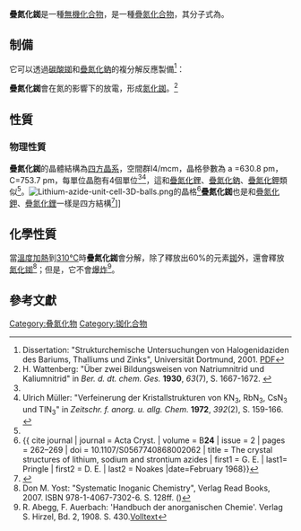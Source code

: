 {{chembox
 | verifiedrevid = 
| ImageFileL1 =Rb+.svg
 | ImageSizeL1 = 32px
 | ImageFileR1 =Azid-Ion.svg
 | ImageSizeR1 = 140px
 | IUPACName = Rubidium azide
 | OtherNames = 
 | Section1 = {{Chembox Identifiers
 | CASNo = 22756-36-1
 | CASNo_Ref = {{cascite|changed|??}}
 |  PubChem  =  
 |  SMILES  = [N-]=[Rb+]=[N-].[K+]
 |  InChI  =  InChI=1S/Rb.N3/c;1-3-2/q+1;-1
}} | Section2 = {{Chembox Properties
 | Formula = RbN<sub>3</sub>
 | MolarMass = 127.488 g/mol
 | Appearance = 無色<ref name="perry_phillips"/> 吸濕性結晶<ref name='Lax'>Jean D'Ans, Ellen Lax: ''Taschenbuch für Chemiker und Physiker. 3. Elemente, anorganische Verbindungen und Materialien, Minerale, Band 3.'' 4. Auflage, Springer, 1997, ISBN 978-3-5406-0035-0, S. 688 ({{Google Buch|BuchID=oWjEKDnsJgEC|Seite=688}}).</ref>
 | Density = 2.79 [[公克|g]]/[[公分|cm]]<sup>[[立方公分|3]]</sup><ref name='Perry'>Dale L. Perry, Sidney L. Phillips: ''Handbook of inorganic compounds''. CRC Press, 1995, ISBN 978-0-8493-8671-8,  S. 333 ({{Google Buch|ID=0fT4wfhF1AsC|Seite=333}}).</ref>
 | MeltingPt = [[310|310]] [[攝氏溫標|°C]] (分解)<ref name="perry_phillips">{{cite book | title = Handbook of inorganic compounds | author1 = Dale L. Perry | author2 = Sidney L. Phillips | publisher = CRC Press | year = 1995 | page = 301 | isbn = 0849386713 }}</ref><ref name='Perry'/>
 | BoilingPt = 熔化時就分解，因此沒有沸點。
 | Solubility = * 1070 [[公克|g]]/[[公升|l]] (16 °C)<ref name='Perry' />
 }}
 | Section3 = {{Chembox Hazards
 | MainHazards = 有毒
 | NFPA-H = 3  | NFPA-F = 3  | NFPA-R = 3  | NFPA-O = 
 | FlashPt =
 | Autoignition =
 }}
 | Section8 = {{Chembox Related
 | OtherAnions = 
 | OtherCations = [[叠氮化鋰|叠氮化鋰]]、[[叠氮化鈉|叠氮化鈉]]、[[叠氮化鉀|叠氮化鉀]]、[[叠氮化銫|叠氮化銫]]、[[疊氮化鉛|疊氮化鉛]]
 | OtherFunctn = 
 | Function = 
 | OtherCpds = 
 }}
}}
'''疊氮化銣'''是一種[[無機化合物|無機化合物]]，是一種[[疊氮化合物|疊氮化合物]]，其分子式為{{化學式|銣|氮|3|link=}}。

== 制備 ==
它可以透過[[碳酸銣|碳酸銣]]和[[疊氮化鈉|疊氮化鈉]]的複分解反應製備<ref name="Balzer">Dissertation: "Strukturchemische Untersuchungen von Halogenidaziden des Bariums, Thalliums und Zinks", Universität Dortmund, 2001. [http://www.google.at/url?sa=t&source=web&cd=12&ved=0CEwQFjAL&url=http%3A%2F%2Fdeposit.ddb.de%2Fcgi-bin%2Fdokserv%3Fidn%3D962892645%26dok_var%3Dd1%26dok_ext%3Dpdf%26filename%3D962892645.pdf&rct=j&q=Rubidiumazid&ei=Oq4oTIKdIJqhONChjcMC&usg=AFQjCNGYobyF05Nvmz1PtBRMdrIYpulGGg PDF]</ref>：
:{{反應式|Rb|{{官能基|C|O|3|link=碳酸根}}|+|Na|{{官能基|N|3|link=叠氮化合物}}|→|Rb|{{官能基|N|3|link=叠氮化合物}}|+|Na|{{官能基|C|O|3|link=碳酸根}}}}

'''疊氮化銣'''會在氮的影響下的放電，形成[[氮化銣|氮化銣]]。<ref name="Wattenberg">H. Wattenberg: "Über zwei Bildungsweisen von Natriumnitrid und Kaliumnitrid" in ''Ber. d. dt. chem. Ges.'' '''1930''', ''63''(7), S. 1667-1672. {{doi|
10.1002/cber.19300630708}}</ref>

==性質==
===物理性質===
'''疊氮化銣'''的晶體結構為[[四方晶系|四方晶系]]，空間群I4/mcm，晶格參數為 a =630.8 pm，C=753.7 pm，每單位晶胞有4個單位<ref name="Lax"/><ref name="Müller">Ulrich Müller: "Verfeinerung der Kristallstrukturen von KN<sub>3</sub>, RbN<sub>3</sub>, CsN<sub>3</sub> und TlN<sub>3</sub>" in ''Zeitschr. f. anorg. u. allg. Chem.'' '''1972''', ''392''(2), S. 159-166. {{doi|10.1002/zaac.19723920207}}</ref>，這和[[疊氮化鋰|疊氮化鋰]]、[[疊氮化鈉|疊氮化鈉]]、[[疊氮化鉀|疊氮化鉀]]類似<ref name='疊氮化銣、疊氮化鉀、疊氮化鋰具有相似結構'/>。[[File:Lithium-azide-unit-cell-3D-balls.png|left]]的晶格<ref>{{ cite journal | journal = Acta Cryst. | volume = B'''24''' | issue = 2 | pages = 262–269 | doi = 10.1107/S0567740868002062 | title = The crystal structures of lithium, sodium and strontium azides | first1 = G. E. | last1= Pringle |  first2 = D. E. | last2 = Noakes |date=February 1968}}</ref>'''疊氮化銣'''也是和[[疊氮化鉀|疊氮化鉀]]、[[疊氮化鋰|疊氮化鋰]]一樣是四方結構<ref name='疊氮化銣、疊氮化鉀、疊氮化鋰具有相似結構'>{{cite journal | last=Khilji | first=M. Y. | last2=Sherman | first2=W. F. | last3=Wilkinson | first3=G. R. | title=Variable temperature and pressure Raman spectra of potassium azide KN3 | url=https://archive.org/details/sim_journal-of-raman-spectroscopy_1982-06_12_3/page/300 | journal=Journal of Raman Spectroscopy | publisher=Wiley-Blackwell | volume=12 | issue=3 | year=1982 | issn=0377-0486 | doi=10.1002/jrs.1250120319 | pages=300–303}}</ref>]]{{padright:|70|
}}

== 化學性質 ==
當[[溫度|溫度]][[加熱|加熱]]到[[310|310]][[攝氏溫標|°C]]時'''疊氮化銣'''會分解，除了釋放出60%的元素[[銣|銣]]外，還會釋放[[氮化銣|氮化銣]]<ref name="Yost">Don M. Yost: "Systematic Inoganic Chemistry", Verlag Read Books, 2007. ISBN 978-1-4067-7302-6. S. 128ff. ({{Google Buch|BuchID=qPGzhL3Y50YC|Seite=128}})</ref>；但是，它不會[[爆炸|爆炸]]<ref name='Abegg'>R. Abegg, F. Auerbach: 'Handbuch der anorganischen Chemie'. Verlag S. Hirzel, Bd. 2, 1908. S. 430.[http://www.archive.org/stream/handbuchderanor09koppgoog#page/n449/mode/2up Volltext]</ref>。
:{{反應式|2|Rb|{{官能基|N|3|link=叠氮化合物}}|→|2|Rb|+|3|N|2|↑}}
:{{反應式|3|Rb|{{官能基|N|3|link=叠氮化合物}}|→|Rb|3|N|+|4|N|2|↑}}

== 參考文獻 ==
{{Reflist}}

{{銣化合物}}

[[Category:叠氮化物|Category:叠氮化物]]
[[Category:铷化合物|Category:铷化合物]]